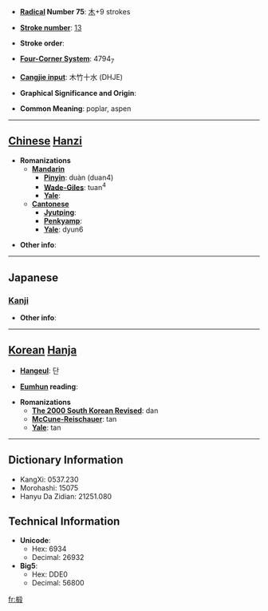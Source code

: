 * '''[[Wiktionary:Chinese radical index| Radical]] Number 75''': [[Wiktionary:Chinese radical index 木|木]]+9 strokes

* '''[[Wiktionary:Chinese total strokes index|Stroke number]]''': [[Wiktionary:Chinese total strokes index 13|13]]

* '''Stroke order''': 

* '''[[Wiktionary:Chinese four corner index|Four-Corner System]]''': 4794<sub>7</sub>

* '''[[Wiktionary:Chinese Cangjie index|Cangjie input]]''': 木竹十水 (DHJE)

* '''Graphical Significance and Origin''': 

* '''Common Meaning''': poplar, aspen

----

== [[Chinese]] [[Hanzi]] ==

* '''Romanizations'''
** '''[[Mandarin]]'''
*** '''[[Pinyin]]''': duàn (duan4)
*** '''[[Wade-Giles]]''': tuan<sup>4</sup>
*** '''[[Yale]]''': 
** '''[[Cantonese]]'''
*** '''[[Jyutping]]''':
*** '''[[Penkyamp]]''': 
*** '''[[Yale]]''': dyun6

* '''Other info''': 

----

==Japanese==
===[[Kanji]]===
{{kanji|on readings=[[たん]] (tan), [[だん]] (dan)
|kun readings=[[むくげ]] (mukuge), [[くい]] (kui), [[とどまつ]] (todomatsu)
}}

* '''Other info''':  

----

== [[Korean]] [[Hanja]] ==

* '''[[Hangeul]]''': 단

* '''[[Eumhun]] reading''': 

* '''Romanizations'''
** '''[[The 2000 South Korean Revised Romanization|The 2000 South Korean Revised]]''': dan
** '''[[McCune-Reischauer]]''': tan
** '''[[Yale]]''': tan

----

== Dictionary Information ==

* KangXi: 0537.230
* Morohashi: 15075
* Hanyu Da Zidian: 21251.080

== Technical Information ==

* '''Unicode''':
** Hex: 6934
** Decimal: 26932
* '''Big5''':
** Hex: DDE0
** Decimal: 56800

[[fr:椴]]